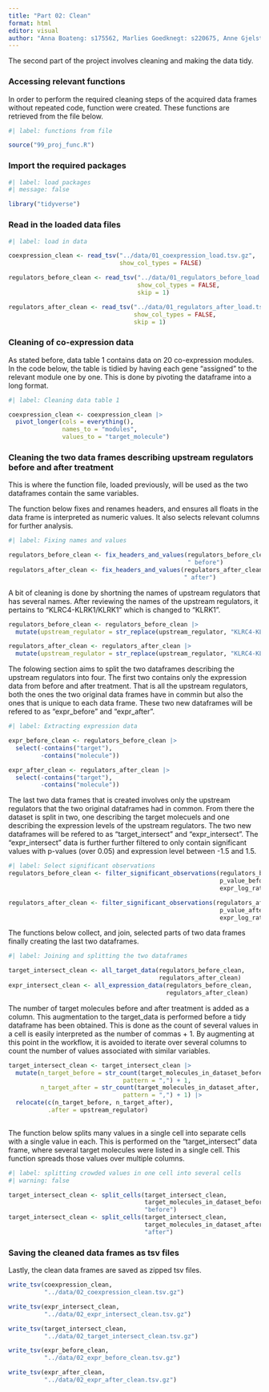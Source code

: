 ```yaml
---
title: "Part 02: Clean"
format: html
editor: visual
author: "Anna Boateng: s175562, Marlies Goedknegt: s220675, Anne Gjelstrup: s194530, Katja Jagd: s185395, Olivia Ronnenberg: s183359"
---
```


The second part of the project involves cleaning and making the data tidy.

### Accessing relevant functions

In order to perform the required cleaning steps of the acquired data frames without repeated code, function were created. These functions are retrieved from the file below.

```r
#| label: functions from file

source("99_proj_func.R")
```

### Import the required packages

```r
#| label: load packages
#| message: false

library("tidyverse")
```

### Read in the loaded data files

```r
#| label: load in data

coexpression_clean <- read_tsv("../data/01_coexpression_load.tsv.gz",
                               show_col_types = FALSE)

regulators_before_clean <- read_tsv("../data/01_regulators_before_load.tsv.gz",
                                    show_col_types = FALSE, 
                                    skip = 1)

regulators_after_clean <- read_tsv("../data/01_regulators_after_load.tsv.gz",
                                   show_col_types = FALSE, 
                                   skip = 1)
```

### Cleaning of co-expression data

As stated before, data table 1 contains data on 20 co-expression modules. In the code below, the table is tidied by having each gene "assigned" to the relevant module one by one. This is done by pivoting the dataframe into a long format.

```r
#| label: Cleaning data table 1

coexpression_clean <- coexpression_clean |>
  pivot_longer(cols = everything(),
               names_to = "modules",
               values_to = "target_molecule") 
```

### Cleaning the two data frames describing upstream regulators before and after treatment


This is where the function file, loaded previously, will be used as the two dataframes contain the same variables. 

The function below fixes and renames headers, and ensures all floats in the data frame is interpreted as numeric values. It also selects relevant columns for further analysis.

```r
#| label: Fixing names and values

regulators_before_clean <- fix_headers_and_values(regulators_before_clean,
                                                  " before") 
regulators_after_clean <- fix_headers_and_values(regulators_after_clean,
                                                 " after") 
```

A bit of cleaning is done by shortning the names of upstream regulators that has several names. After reviewing the names of the upstream regulators, it pertains to "KLRC4-KLRK1/KLRK1" which is changed to "KLRK1". 

```r
regulators_before_clean <- regulators_before_clean |> 
  mutate(upstream_regulator = str_replace(upstream_regulator, "KLRC4-KLRK1/KLRK1", "KLRK1")) 

regulators_after_clean <- regulators_after_clean |> 
  mutate(upstream_regulator = str_replace(upstream_regulator, "KLRC4-KLRK1/KLRK1", "KLRK1"))
```

The folowing section aims to split the two dataframes describing the upstream regulators into four. The first two contains only the expression data from before and after treatment. That is all the upstream regulators, both the ones the two original data frames have in commin but also the ones that is unique to each data frame. These two new dataframes will be refered to as "expr_before" and "expr_after". 

```r
#| label: Extracting expression data

expr_before_clean <- regulators_before_clean |> 
  select(-contains("target"), 
         -contains("molecule"))

expr_after_clean <- regulators_after_clean |> 
  select(-contains("target"), 
         -contains("molecule"))
```

The last two data frames that is created involves only the upstream regulators that the two original dataframes had in common. From there the dataset is split in two, one describing the target molecuels and one describing the expression levels of the upstream regulators. The two new dataframes will be refered to as "target_intersect" and "expr_intersect". The "expr_intersect" data is further further filtered to only contain significant values with p-values (over 0.05) and expression level between -1.5 and 1.5.

```r
#| label: Select significant observations
regulators_before_clean <- filter_significant_observations(regulators_before_clean,
                                                           p_value_before,
                                                           expr_log_ratio_before)

regulators_after_clean <- filter_significant_observations(regulators_after_clean,
                                                           p_value_after,
                                                           expr_log_ratio_after)
```

The functions below collect, and join, selected parts of two data frames finally creating the last two dataframes. 

```r
#| label: Joining and splitting the two dataframes 

target_intersect_clean <- all_target_data(regulators_before_clean, 
                                          regulators_after_clean)
expr_intersect_clean <- all_expression_data(regulators_before_clean, 
                                            regulators_after_clean)

```

The number of target molecules before and after treatment is added as a column. This augmentation to the target_data is performed before a tidy dataframe has been obtained. This is done as the count of several values in a cell is easily interpreted as the number of commas + 1. By augmenting at this point in the workflow, it is avoided to iterate over several columns to count the number of values associated with similar variables.

```r
target_intersect_clean <- target_intersect_clean |>
  mutate(n_target_before = str_count(target_molecules_in_dataset_before,
                                pattern = ",") + 1,
         n_target_after = str_count(target_molecules_in_dataset_after,
                                pattern = ",") + 1) |> 
  relocate(c(n_target_before, n_target_after),
           .after = upstream_regulator)
  
```

The function below splits many values in a single cell into separate cells with a single value in each. This is performed on the "target_intersect" data frame, where several target molecules were listed in a single cell. This function spreads those values over multiple columns.

```r
#| label: splitting crowded values in one cell into several cells 
#| warning: false

target_intersect_clean <- split_cells(target_intersect_clean, 
                                      target_molecules_in_dataset_before, 
                                      "before")
target_intersect_clean <- split_cells(target_intersect_clean, 
                                      target_molecules_in_dataset_after, 
                                      "after")

```

### Saving the cleaned data frames as tsv files

Lastly, the clean data frames are saved as zipped tsv files.

```r
write_tsv(coexpression_clean,
          "../data/02_coexpression_clean.tsv.gz")

write_tsv(expr_intersect_clean,
          "../data/02_expr_intersect_clean.tsv.gz")

write_tsv(target_intersect_clean,
          "../data/02_target_intersect_clean.tsv.gz")

write_tsv(expr_before_clean,
          "../data/02_expr_before_clean.tsv.gz")

write_tsv(expr_after_clean,
          "../data/02_expr_after_clean.tsv.gz")

```
